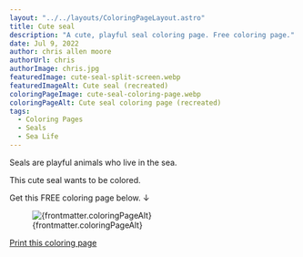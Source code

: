 ```yaml
---
layout: "../../layouts/ColoringPageLayout.astro"
title: Cute seal
description: "A cute, playful seal coloring page. Free coloring page."
date: Jul 9, 2022
author: chris allen moore
authorUrl: chris
authorImage: chris.jpg
featuredImage: cute-seal-split-screen.webp
featuredImageAlt: Cute seal (recreated)
coloringPageImage: cute-seal-coloring-page.webp
coloringPageAlt: Cute seal coloring page (recreated)
tags:
  - Coloring Pages
  - Seals
  - Sea Life
---
```


Seals are playful animals who live in the sea.

This cute seal wants to be colored.

Get this FREE coloring page below. ↓

<figure class="text-center mt-0">
  <img
    src={`/images/coloring-pages/${frontmatter.coloringPageImage}/`}
    alt={frontmatter.coloringPageAlt}
    class="w-full"
  />
  <figcaption class="text-sm">{frontmatter.coloringPageAlt}</figcaption>
</figure>

<div class="text-center">
  <a
    target="_blank"
    href={`/images/coloring-pages/${frontmatter.coloringPageImage}/`}
    class="no-underline bg-paradiso-600 hover:bg-paradiso-700 text-white py-4 px-5 rounded-full leading-normal"
  >
    <span>Print this coloring page</span>
  </a>
</div>
